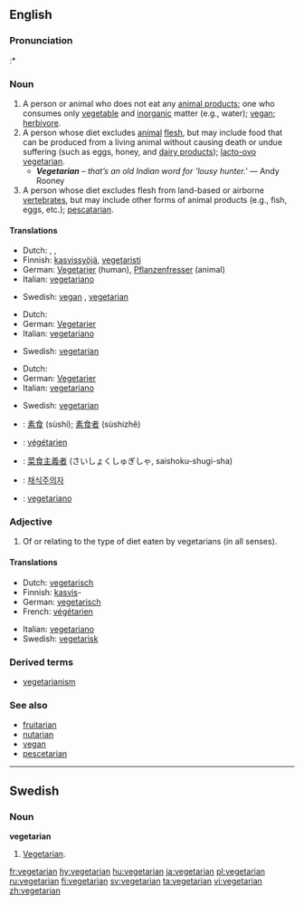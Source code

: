 {{wikipedia|vegetarianism}}
==English==

===Pronunciation===
:* {{rhymes|ɛəriən}}

===Noun===
{{en-noun}}

# A person or animal who does not eat any [[animal product]]s; one who consumes only [[vegetable]] and [[inorganic]] matter (e.g., water); [[vegan]]; [[herbivore]].
# A person whose diet excludes [[animal]] [[flesh]], but may include food that can be produced from a living animal without causing death or undue suffering (such as eggs, honey, and [[dairy product]]s); [[lacto-ovo vegetarian]].
#* '''''Vegetarian''' – that’s an old Indian word for 'lousy hunter.' '' — Andy Rooney
# A person whose diet excludes flesh from land-based or airborne [[vertebrate]]s, but may include other forms of animal products (e.g., fish, eggs, etc.); [[pescatarian]].
<!--This is hardly a vegetarian, just a man of common sense:
# A person whose diet excludes animal products ([[meat]], [[dairy]], etc.) produced under cruel circumstances.  -->

====Translations====
{{trans-top|person or animal who does not eat any animal products}}
*Dutch: {{t|nl|vegetariër}} {{m}}, {{t|nl|veganist}} {{m}}, {{t|nl|herbivoor}} {{m}}
*Finnish: [[kasvissyöjä]], [[vegetaristi]]
*German: [[Vegetarier]] {{m}} (human), [[Pflanzenfresser]] {{m}} (animal)
*Italian: [[vegetariano#Italian|vegetariano]] {{m}}
{{trans-mid}}
*Swedish: [[vegan]] {{c}}, [[#Swedish|vegetarian]] {{c}}
{{trans-bottom}}

{{trans-top|person whose diet excludes animal flesh}}
*Dutch: {{t|nl|vegetariër}} {{m}}
*German: [[Vegetarier]] {{m}}
*Italian: [[vegetariano#Italian|vegetariano]] {{m}}
{{trans-mid}}
*Swedish: [[#Swedish|vegetarian]] {{c}}
{{trans-bottom}}

{{trans-top|person whose diet excludes flesh from land-based or airborne vertebrates}}
*Dutch: {{t|nl|vegetariër}} {{m}}
*German: [[Vegetarier]] {{m}}
*Italian: [[vegetariano#Italian|vegetariano]] {{m}}
{{trans-mid}}
*Swedish: [[#Swedish|vegetarian]] {{c}}
{{trans-bottom}}

<!--This is hardly a vegetarian
{{trans-top|person whose diet excludes animal products produced under cruel circumstances}}
*Dutch: {{t|nl|vegetariër}} {{m}}
*German: [[Vegetarier]] {{m}}
*Italian: [[vegetariano#Italian|vegetariano]] {{m}}, [[vegetariana]] {{f}}
{{trans-mid}}
*Swedish: [[#Swedish|vegetarian]] {{c}}
{{trans-bottom}}  -->

{{checktrans}}
{{trans-top|Translations to be categorized}}
*{{ttbc|Chinese}}: [[素食]] (sùshí); [[素食者]] (sùshízhě)
*{{ttbc|French}}: [[végétarien]] {{m}}
*{{ttbc|Japanese}}: [[菜食主義者]] (さいしょくしゅぎしゃ, saishoku-shugi-sha)
*{{ttbc|Korean}}: [[채식주의자]]
*{{ttbc|Portuguese}}: [[vegetariano#Portuguese|vegetariano]]
{{trans-bottom}}

===Adjective===
{{en-adj|-}}

# Of or relating to the type of diet eaten by vegetarians (in all senses).

====Translations====
{{trans-top}}
*Dutch: [[vegetarisch#Dutch|vegetarisch]]
*Finnish: [[kasvis]]-
*German: [[vegetarisch#German|vegetarisch]]
*French: [[végétarien]]
{{trans-mid}}
*Italian: [[vegetariano]]
*Swedish: [[vegetarisk]]
{{trans-bottom}}

===Derived terms===
*[[vegetarianism]]

===See also===
* [[fruitarian]]
* [[nutarian]]
* [[vegan]]
* [[pescetarian]]

----

==Swedish==
{{sv-noun-reg-r-c|2=vegetariane}}
===Noun===
'''vegetarian''' {{c}}

# [[#English|Vegetarian]].

[[fr:vegetarian]]
[[hy:vegetarian]]
[[hu:vegetarian]]
[[ja:vegetarian]]
[[pl:vegetarian]]
[[ru:vegetarian]]
[[fi:vegetarian]]
[[sv:vegetarian]]
[[ta:vegetarian]]
[[vi:vegetarian]]
[[zh:vegetarian]]